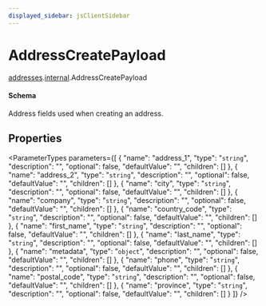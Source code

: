```yaml
---
displayed_sidebar: jsClientSidebar
---
```



# AddressCreatePayload

[addresses](../../modules/addresses.mdx).[internal](../../addresses/modules/addresses.internal.mdx).AddressCreatePayload

#### Schema

Address fields used when creating an address.

## Properties

<ParameterTypes parameters={[
  {
    "name": "address_1",
    "type": "`string`",
    "description": "",
    "optional": false,
    "defaultValue": "",
    "children": []
  },
  {
    "name": "address_2",
    "type": "`string`",
    "description": "",
    "optional": false,
    "defaultValue": "",
    "children": []
  },
  {
    "name": "city",
    "type": "`string`",
    "description": "",
    "optional": false,
    "defaultValue": "",
    "children": []
  },
  {
    "name": "company",
    "type": "`string`",
    "description": "",
    "optional": false,
    "defaultValue": "",
    "children": []
  },
  {
    "name": "country_code",
    "type": "`string`",
    "description": "",
    "optional": false,
    "defaultValue": "",
    "children": []
  },
  {
    "name": "first_name",
    "type": "`string`",
    "description": "",
    "optional": false,
    "defaultValue": "",
    "children": []
  },
  {
    "name": "last_name",
    "type": "`string`",
    "description": "",
    "optional": false,
    "defaultValue": "",
    "children": []
  },
  {
    "name": "metadata",
    "type": "`object`",
    "description": "",
    "optional": false,
    "defaultValue": "",
    "children": []
  },
  {
    "name": "phone",
    "type": "`string`",
    "description": "",
    "optional": false,
    "defaultValue": "",
    "children": []
  },
  {
    "name": "postal_code",
    "type": "`string`",
    "description": "",
    "optional": false,
    "defaultValue": "",
    "children": []
  },
  {
    "name": "province",
    "type": "`string`",
    "description": "",
    "optional": false,
    "defaultValue": "",
    "children": []
  }
]} />
